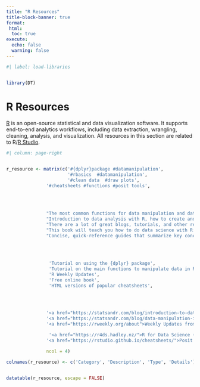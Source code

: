 ```yaml
---
title: "R Resources"
title-block-banner: true
format: 
 html: 
  toc: true
execute: 
  echo: false
  warning: false
---
```


```r
#| label: load-libraries


library(DT)

```

# R Resources

[R](https://www.r-project.org/about.html) is an open-source statistical and data visualization software. It supports end-to-end analytics workflows, including data extraction, wrangling, cleaning, analysis, and visualization. All resources in this section are related to R/[R Studio](https://posit.co/products/open-source/rstudio/).

```r
#| column: page-right


r_resource <- matrix(c('#{dplyr}package #datamanipulation',
                       '#rbasics  #datamanipulation',                                         '#rupdates  #rcommunity',
                       '#clean data  #draw plots', 
               '#cheatsheets #functions #posit tools',
               
               
               
               
               "The most common functions for data manipulation and data management using the {dplyr} package (illustrated on a data frame).",
               "Introduction to data analysis with R, how to create and manipulate vectors, factors, lists and data frames.",
               "There are a lot of great blogs, tutorials, and other resource formats that are coming out daily. R Weekly keeps track of these great things in the R community and makes them accessible to everyone.",
               "This book will teach you how to do data science with R: You’ll learn how to get your data into R, get it into the most useful structure, transform it and visualize.",
               "Concise, quick-reference guides that summarize key concepts, functions, and syntax for popular tools.",
               
               
               
               
                'Tutorial on using the {dplyr} package',
                'Tutorial on the main functions to manipulate data in R',
                'R Weekly Updates',
                'Free online book',
                'HTML versions of popular cheatsheets',

               
               
               
               '<a href="https://statsandr.com/blog/introduction-to-data-manipulation-in-r-with-dplyr/">Data manipulation with {dplyr} package</a>',
               '<a href="https://statsandr.com/blog/data-manipulation-in-r/">Data manipulation with base R</a>',
               '<a href="https://rweekly.org/about">Weekly Updates from the Entire R Community</a>',

                '<a href="https://r4ds.hadley.nz/">R for Data Science (2e)</a>',
               '<a href="https://rstudio.github.io/cheatsheets/">Posit Cheatsheets</a>'),
               
               ncol = 4)

colnames(r_resource) <- c('Category', 'Description', 'Type', 'Details')


datatable(r_resource, escape = FALSE) 
          




```
